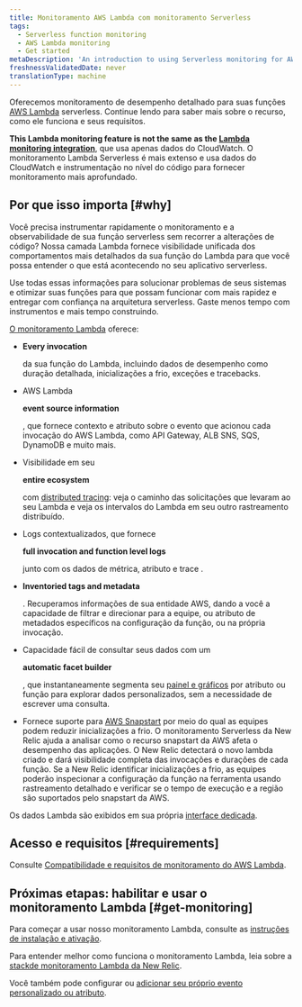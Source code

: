 ```yaml
---
title: Monitoramento AWS Lambda com monitoramento Serverless
tags:
  - Serverless function monitoring
  - AWS Lambda monitoring
  - Get started
metaDescription: 'An introduction to using Serverless monitoring for AWS Lambda functions in New Relic: how it works and requirements for using it.'
freshnessValidatedDate: never
translationType: machine
---
```


Oferecemos monitoramento de desempenho detalhado para suas funções [AWS Lambda](https://aws.amazon.com/lambda/) serverless. Continue lendo para saber mais sobre o recurso, como ele funciona e seus requisitos.

<DNT>**This Lambda monitoring feature is not the same as the [Lambda monitoring integration](/docs/integrations/amazon-integrations/aws-integrations-list/aws-lambda-monitoring-integration)**</DNT>, que usa apenas dados do CloudWatch. O monitoramento Lambda Serverless é mais extenso e usa dados do CloudWatch e instrumentação no nível do código para fornecer monitoramento mais aprofundado.

## Por que isso importa [#why]

Você precisa instrumentar rapidamente o monitoramento e a observabilidade de sua função serverless sem recorrer a alterações de código? Nossa camada Lambda fornece visibilidade unificada dos comportamentos mais detalhados da sua função do Lambda para que você possa entender o que está acontecendo no seu aplicativo serverless.

Use todas essas informações para solucionar problemas de seus sistemas e otimizar suas funções para que possam funcionar com mais rapidez e entregar com confiança na arquitetura serverless. Gaste menos tempo com instrumentos e mais tempo construindo.

[O monitoramento Lambda](/docs/serverless-function-monitoring/aws-lambda-monitoring/ui-data/understand-lambda-monitoring-ui#find-data) oferece:

* <DNT>**Every invocation**</DNT>

  da sua função do Lambda, incluindo dados de desempenho como duração detalhada, inicializações a frio, exceções e tracebacks.

* AWS Lambda

  <DNT>**event source information**</DNT>

  , que fornece contexto e atributo sobre o evento que acionou cada invocação do AWS Lambda, como API Gateway, ALB SNS, SQS, DynamoDB e muito mais.

* Visibilidade em seu

  <DNT>**entire ecosystem**</DNT>

  com [distributed tracing](/docs/apm/distributed-tracing/getting-started/introduction-distributed-tracing): veja o caminho das solicitações que levaram ao seu Lambda e veja os intervalos do Lambda em seu outro rastreamento distribuído.

* Logs contextualizados, que fornece

  <DNT>**full invocation and function level logs**</DNT>

  junto com os dados de métrica, atributo e trace .

* <DNT>**Inventoried tags and metadata**</DNT>

  . Recuperamos informações de sua entidade AWS, dando a você a capacidade de filtrar e direcionar para a equipe, ou atributo de metadados específicos na configuração da função, ou na própria invocação.

* Capacidade fácil de consultar seus dados com um

  <DNT>**automatic facet builder**</DNT>

  , que instantaneamente segmenta seu [painel e gráficos](/docs/serverless-function-monitoring/aws-lambda-monitoring/ui-data/understand-lambda-monitoring-ui#chart-data) por atributo ou função para explorar dados personalizados, sem a necessidade de escrever uma consulta.

* Fornece suporte para [AWS Snapstart](https://docs.aws.amazon.com/lambda/latest/dg/snapstart.html) por meio do qual as equipes podem reduzir inicializações a frio. O monitoramento Serverless da New Relic ajuda a analisar como o recurso snapstart da AWS afeta o desempenho das aplicações. O New Relic detectará o novo lambda criado e dará visibilidade completa das invocações e durações de cada função. Se a New Relic identificar inicializações a frio, as equipes poderão inspecionar a configuração da função na ferramenta usando rastreamento detalhado e verificar se o tempo de execução e a região são suportados pelo snapstart da AWS.

Os dados Lambda são exibidos em sua própria [interface dedicada](/docs/lambda-monitoring-ui).

## Acesso e requisitos [#requirements]

Consulte [Compatibilidade e requisitos de monitoramento do AWS Lambda](/docs/serverless-function-monitoring/aws-lambda-monitoring/get-started/compatibility-requirements-aws-lambda-monitoring).

## Próximas etapas: habilitar e usar o monitoramento Lambda [#get-monitoring]

Para começar a usar nosso monitoramento Lambda, consulte as [instruções de instalação e ativação](/docs/serverless-function-monitoring/aws-lambda-monitoring/enable-lambda-monitoring).

Para entender melhor como funciona o monitoramento Lambda, leia sobre a [stackde monitoramento Lambda da New Relic](/docs/serverless-function-monitoring/aws-lambda-monitoring/get-started/architecture/).

Você também pode configurar [<InlinePopover type="alerts"/>](/docs/tutorial-create-alerts/create-an-alert/)ou [adicionar seu próprio evento personalizado ou atributo](https://discuss.newrelic.com/t/relic-solution-configuring-custom-attributes-and-events-in-aws-lambda/96043).